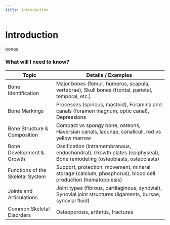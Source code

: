 ```yaml
---
title: Introduction
---
```


# Introduction

bones

### What will I need to know?


| Topic                      | Details / Examples                                                                                   |
|----------------------------|----------------------------------------------------------------------------------------------------|
| Bone Identification    | Major bones (femur, humerus, scapula, vertebrae), Skull bones (frontal, parietal, temporal, etc.)  |
| Bone Markings           | Processes (spinous, mastoid), Foramina and canals (foramen magnum, optic canal), Depressions        |
| Bone Structure & Composition | Compact vs spongy bone, osteons, Haversian canals, lacunae, canaliculi, red vs yellow marrow      |
| Bone Development & Growth | Ossification (intramembranous, endochondral), Growth plates (epiphyseal), Bone remodeling (osteoblasts, osteoclasts) |
| Functions of the Skeletal System | Support, protection, movement, mineral storage (calcium, phosphorus), blood cell production (hematopoiesis) |
| Joints and Articulations | Joint types (fibrous, cartilaginous, synovial), Synovial joint structures (ligaments, bursae, synovial fluid) |
| Common Skeletal Disorders | Osteoporosis, arthritis, fractures                                                                |

